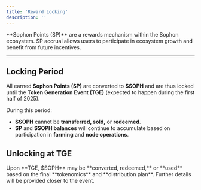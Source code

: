 ```yaml
---
title: 'Reward Locking'
description: ''
---
```


<Tip>
**Sophon Points (SP)** are a rewards mechanism within the Sophon ecosystem. SP accrual allows users to participate in ecosystem growth and benefit from future incentives.
</Tip>

---

## Locking Period

All earned **Sophon Points (SP)** are converted to **$SOPH** and are thus locked until the **Token Generation Event (TGE)** (expected to happen during the first half of 2025).

During this period:

- **$SOPH** cannot be **transferred, sold,** or **redeemed**.
- **SP** and **$SOPH balances** will continue to accumulate based on participation in **farming** and **node operations**.

## Unlocking at TGE

<Warning>
Upon **TGE, $SOPH** may be **converted, redeemed,** or **used** based on the final **tokenomics** and **distribution plan**. Further details will be provided closer to the event.
</Warning>

